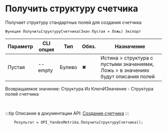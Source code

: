 ﻿---
sidebar_position: 1
---


# Получить структуру счетчика
 Получает структуру стандартных полей для создания счетчика



`Функция ПолучитьСтруктуруСчетчика(Знач Пустая = Ложь) Экспорт`

  | Параметр | CLI опция | Тип | Обяз. | Назначение |
  |-|-|-|-|-|
  | Пустая | --empty | Булево | &#x2716; | Истина > структура с пустыми значениями, Ложь > в значениях будут описания полей |

  
  Возвращаемое значение:   Структура Из КлючИЗначение - Структура полей счетчика

<br/>

:::tip
Описание в документации API: [Создание счетчика](https://yandex.ru/dev/metrika/ru/management/openapi/counter/addCounter)
:::
<br/>


```bsl title="Пример использования для 1С:Предприятие/OneScript"
    Результат = OPI_YandexMetrika.ПолучитьСтруктуруСчетчика();
```
    




